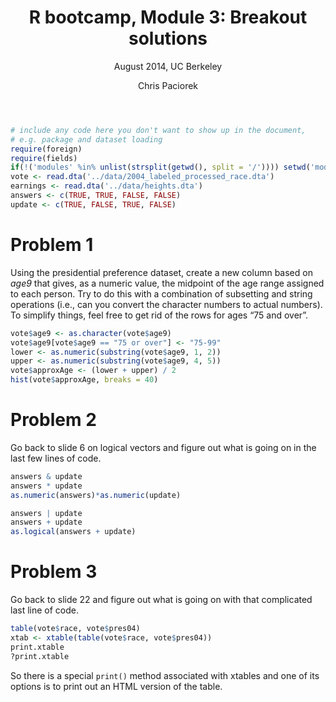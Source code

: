 % R bootcamp, Module 3: Breakout solutions
% August 2014, UC Berkeley
% Chris Paciorek

```r
# include any code here you don't want to show up in the document,
# e.g. package and dataset loading
require(foreign)
require(fields)
if(!('modules' %in% unlist(strsplit(getwd(), split = '/')))) setwd('modules')
vote <- read.dta('../data/2004_labeled_processed_race.dta')
earnings <- read.dta('../data/heights.dta')
answers <- c(TRUE, TRUE, FALSE, FALSE)
update <- c(TRUE, FALSE, TRUE, FALSE)
```

# Problem 1

Using the presidential preference dataset, create a new column based on *age9* that gives, as a numeric value, the midpoint of the age range assigned to each person. Try to do this with a combination of subsetting and string operations (i.e., can you convert the character numbers to actual numbers). To simplify things, feel free to get rid of the rows for ages "75 and over".
    

```r
vote$age9 <- as.character(vote$age9)
vote$age9[vote$age9 == "75 or over"] <- "75-99"
lower <- as.numeric(substring(vote$age9, 1, 2))
upper <- as.numeric(substring(vote$age9, 4, 5))
vote$approxAge <- (lower + upper) / 2
hist(vote$approxAge, breaks = 40)
```

# Problem 2

Go back to slide 6 on logical vectors and figure out what is going on in the last few lines of code.


```r
answers & update
answers * update
as.numeric(answers)*as.numeric(update)

answers | update
answers + update
as.logical(answers + update)
```

# Problem 3

Go back to slide 22 and figure out what is going on with that complicated last line of code.

```r
table(vote$race, vote$pres04)
xtab <- xtable(table(vote$race, vote$pres04))
print.xtable
?print.xtable
```

So there is a special `print()` method associated with xtables and one of its options is to print out an HTML version of the table. 
